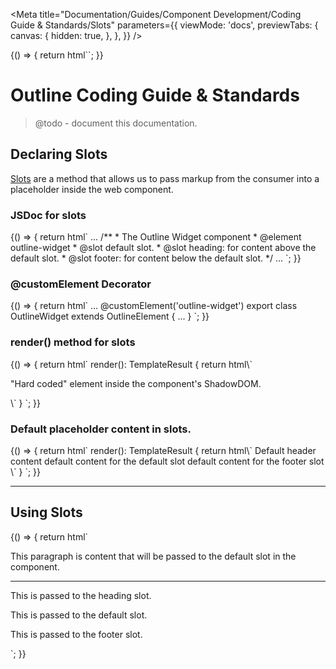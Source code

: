 
<Meta
  title="Documentation/Guides/Component Development/Coding Guide & Standards/Slots"
  parameters={{
    viewMode: 'docs',
    previewTabs: {
      canvas: {
        hidden: true,
      },
    },
  }}
/>

<Story name="Introduction">
  {() => {
    return html``;
  }}
</Story>

# Outline Coding Guide & Standards

> @todo - document this documentation.

## Declaring Slots
[Slots](https://lit.dev/docs/components/shadow-dom/#slots) are a method that allows us to pass markup from the consumer into a placeholder inside the web component.

### JSDoc for slots

<Story name="JSDoc for Slots">
  {() => {
    return html`
<outline-code-block language="jsx" class="mb-6">
...
/**
* The Outline Widget component
* @element outline-widget
* @slot default slot.
* @slot heading: for content above the default slot.
* @slot footer: for content below the default slot.
*/
...
</outline-code-block>
    `;
  }}
</Story>

### @customElement Decorator

<Story name="@customElement Decorator">
  {() => {
    return html`
<outline-code-block language="jsx" class="mb-6">
...
@customElement('outline-widget')
export class OutlineWidget extends OutlineElement {
...
}
</outline-code-block>`;
  }}
</Story>

### render() method for slots

<Story name="Render method with slots">
  {() => {
    return html`
<outline-code-block language="jsx" class="mb-6">
render(): TemplateResult {
  return html\`
    <slot name="heading"></slot>
    <slot></slot>
    <slot name="footer"></slot>
    <p>"Hard coded" element inside the component's ShadowDOM.</p>
  \`
}
</outline-code-block>`;
  }}
</Story>

### Default placeholder content in slots.

<Story name="Slots with default content">
  {() => {
    return html`
<outline-code-block language="jsx" class="mb-6">
render(): TemplateResult {
  return html\`
    <slot name="heading">Default header content</slot>
    <slot>default content for the default slot</slot>
    <slot name="footer">default content for the footer slot</slot>
  \`
}
</outline-code-block>`;
  }}
</Story>

<hr/>

## Using Slots

<Story name="Using Slots">
  {() => {
    return html`
<outline-code-block language="html" class="mb-6">
<!-- An example of passing content to the default slot. -->
<outline-widget>
  <p>This paragraph is content that will be passed to the default slot in the component.</p>
</outline-widget>
</outline-code-block>
<hr />
<outline-code-block language="html" class="mb-6">
<!-- An example of passing content to the default slot and named slots. -->
<outline-widget>
  <p slot="heading">This is passed to the heading slot.</p>
  <p>This is passed to the default slot.</p>
  <p slot="footer">This is passed to the footer slot.</p>
</outline-widget>
</outline-code-block>`;
  }}
</Story>
